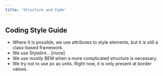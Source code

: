 ```yaml
---
title: 'Structure and Code'
---
```


## Coding Style Guide

- Where it is possible, we use attributes to style elements, but it is still a class-based framework.
- We use Stylelint... [more]
- We use mostly BEM when a more complicated structure is necessary.
- We try not to use px as units. Right now, it is only present at border values.